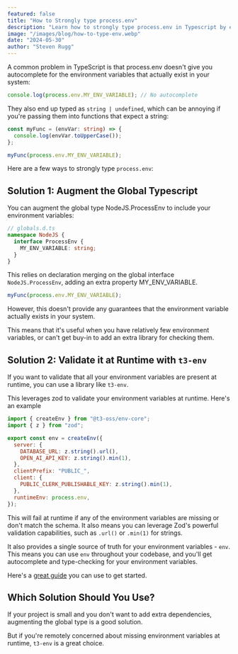 ```yaml
---
featured: false
title: "How to Strongly type process.env"
description: "Learn how to strongly type process.env in Typescript by either augmentng global type or validating it at runtime with t3-env."
image: "/images/blog/how-to-type-env.webp"
date: "2024-05-30"
author: "Steven Rugg"
---
```


A common problem in TypeScript is that process.env doesn't give you autocomplete for the environment variables that actually exist in your system:

```ts
console.log(process.env.MY_ENV_VARIABLE); // No autocomplete
```

They also end up typed as `string | undefined`, which can be annoying if you're passing them into functions that expect a string:

```ts
const myFunc = (envVar: string) => {
  console.log(envVar.toUpperCase());
};

myFunc(process.env.MY_ENV_VARIABLE);
```

Here are a few ways to strongly type `process.env`:

## Solution 1: Augment the Global Typescript

You can augment the global type NodeJS.ProcessEnv to include your environment variables:

```ts
// globals.d.ts
namespace NodeJS {
  interface ProcessEnv {
    MY_ENV_VARIABLE: string;
  }
}
```

This relies on declaration merging on the global interface `NodeJS.ProcessEnv`, adding an extra property MY_ENV_VARIABLE.

```ts
myFunc(process.env.MY_ENV_VARIABLE);
```

However, this doesn't provide any guarantees that the environment variable actually exists in your system.

This means that it's useful when you have relatively few environment variables, or can't get buy-in to add an extra library for checking them.

## Solution 2: Validate it at Runtime with `t3-env`

If you want to validate that all your environment variables are present at runtime, you can use a library like `t3-env`.

This leverages zod to validate your environment variables at runtime. Here's an example

```js
import { createEnv } from "@t3-oss/env-core";
import { z } from "zod";

export const env = createEnv({
  server: {
    DATABASE_URL: z.string().url(),
    OPEN_AI_API_KEY: z.string().min(1),
  },
  clientPrefix: "PUBLIC_",
  client: {
    PUBLIC_CLERK_PUBLISHABLE_KEY: z.string().min(1),
  },
  runtimeEnv: process.env,
});
```

This will fail at runtime if any of the environment variables are missing or don't match the schema. It also means you can leverage Zod's powerful validation capabilities, such as `.url()` or `.min(1)` for strings.

It also provides a single source of truth for your environment variables - `env`. This means you can use `env` throughout your codebase, and you'll get autocomplete and type-checking for your environment variables.

Here's a [great guide](https://env.t3.gg/docs/core) you can use to get started.

## Which Solution Should You Use?

If your project is small and you don't want to add extra dependencies, augmenting the global type is a good solution.

But if you're remotely concerned about missing environment variables at runtime, `t3-env` is a great choice.
